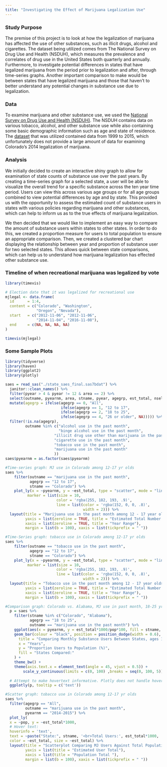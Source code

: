 ```yaml
---
title: "Investigating the Effect of Marijuana Legalization Use"
---
```

### Study Purpose
The premise of this project is to look at how the legalization of marijuana has affected the use of other substances, such as illicit drugs, alcohol and cigarettes. The dataset being utilized comes from The National Survey on Drug Use and Health (NSDUH), which measures the prevalence and correlates of drug use in the United States both quarterly and annually. Furthermore, to investigate potential differences in states that have legalized marijuana from the period prior to legalization and after, through time-series graphs. Another important comparison to make would be between states that have legalized marijuana and those that haven't to better understand any potential changes in substance use due to legalization.

### Data
To examine marijuana and other substance use, we used the [National Survey on Drug Use and Health (NSDUH)](https://nsduhweb.rti.org/respweb/homepage.cfm). The NSDUH contains data on various tobacco, alcohol, and other substance use while also containing some basic demographic information such as age and state of residence. The [dataset](https://datafiles.samhsa.gov/study/national-survey-drug-use-and-health-nsduh-2015-nid16893) that was utilized contained data from 1999 to 2015, which unfortunately does not provide a large amount of data for examining Colorado's 2014 legalization of marijuana.

### Analysis
We initially decided to create an interactive shiny graph to allow for examination of state counts of substance use over the past years. By creating a time-series graph for a selected state, a user will be able to visualize the overall trend for a specific substance across the ten year time period. Users can view this across various age groups or for all age groups combined to view potential differences by age and by state. This provided us with the opportunity to assess the estimated count of substance users in states with various policies regarding marijuana and other substances, which can help to inform us as to the true effects of marijuana legalization.

We then decided that we would like to implement an easy way to compare the amount of substance users within states to other states. In order to do this, we created a proportion measure for users to total population to ensure an appropriate comparison. Then, we created a clustered bar chart displaying the relationship between year and proportion of substance user for two selected states. This allows quick between state comparisons, which can help us to understand how marijuana legalization has effected other substance use.


### Timeline of when recreational marijuana was legalized by vote
```r
library(timevis)

# Election date that it was legalized for recreational use
mjlegal <- data.frame(
  id      = 1:4,
  content = c("Colorado", "Washington",
              "Oregon", "Nevada"),
  start   = c("2012-11-06", "2012-11-06",
              "2014-11-04", "2016-11-08"),
  end     = c(NA, NA, NA, NA)
)

timevis(mjlegal)
```

### Some Sample Plots
``` r
library(tidyverse)
library(haven)
library(ggplot2)
library(plotly)

saes = read_sas("./state_saes_final.sas7bdat") %>%
  janitor::clean_names() %>% 
  filter(pyear > 4 & pyear != 12 & area == 2) %>% 
  select(outname, pyearnm, area, stname, pyear, agegrp, est_total, nsel, ncomp, pop) %>% 
  mutate(agegrp = ifelse(agegrp == 0, "All",
                         ifelse(agegrp == 1, "12 to 17",
                         ifelse(agegrp == 2, "18 to 25",
                         ifelse(agegrp == 4, "26 or older", NA))))) %>% 
  filter(!is.na(agegrp),
         outname %in% c("alcohol use in the past month", 
                        "binge alcohol use in the past month",
                      "illicit drug use other than marijuana in the past month",
                      "cigarette use in the past month",
                      "tobacco use in the past month",
                      "marijuana use in the past month"
                      )) 
saes$pyearnm = as.factor(saes$pyearnm)

#Time-series graph: MJ use in Colorado among 12-17 yr olds
saes %>% 
    filter(outname == "marijuana use in the past month",
           agegrp == "12 to 17",
           stname == "Colorado") %>% 
    plot_ly(x = ~pyearnm, y = ~est_total, type = "scatter", mode = "lines+markers", hoverinfo = 'text', text = ~paste("Year:", pyearnm, '<br>', "Total count:", est_total),
          marker = list(size = 10,
                       color = 'rgba(255, 182, 193, .9)',
                       line = list(color = 'rgba(152, 0, 0, .8)',
                                   width = 2))) %>%
  layout(title = "Marijuana use in the past month among 12 - 17 year olds, Colorado",
         yaxis = list(zeroline = TRUE, title = "Estimated Total Number of Users (in thousands)"),
         xaxis = list(zeroline = TRUE, title = "Year Range"),
         margin = list(b = 100), xaxis = list(tickprefix = " "))

#Time-Series graph: tobacco use in Colorado among 12-17 yr olds
saes %>% 
    filter(outname == "tobacco use in the past month",
           agegrp == "12 to 17",
           stname == "Colorado") %>% 
    plot_ly(x = ~pyearnm, y = ~est_total, type = "scatter", mode = "lines+markers", hoverinfo = 'text', text = ~paste("Year:", pyearnm, '<br>', "Total count:", est_total),
          marker = list(size = 10,
                       color = 'rgba(255, 182, 193, .9)',
                       line = list(color = 'rgba(152, 0, 0, .8)',
                                   width = 2))) %>%
  layout(title = "Tobacco use in the past month among 12 - 17 year olds, Colorado",
         yaxis = list(zeroline = TRUE, title = "Estimated Total Number of Users (in thousands)"),
         xaxis = list(zeroline = TRUE, title = "Year Range"),
         margin = list(b = 100), xaxis = list(tickprefix = " "))

#Comparison graph: Colorado vs. Alabama, MJ use in past month, 18-25 yr olds
  p = saes %>%
    filter(stname %in% c("Colorado", "Alabama"), 
           agegrp == "18 to 25", 
           outname == "marijuana use in the past month") %>%
    ggplot(aes(x = pyearnm, y = est_total*1000/pop*100, fill = stname, text = paste('State:', stname, '</br></br>Year:', substring(pyearnm,1,4), '</br>Proportion Users:', round(est_total*1000/pop*100,2), "%"))) +
    geom_bar(colour = "black", position = position_dodge(width = 0.6), stat = "identity") + labs(
      title = "Comparing Monthly Substance Users Between States, ages 18 to 25",
      x = "Years",
      y = "Proportion Users to Population (%)",
      fill = "States Compared:"
    ) + 
    theme_bw() +
    theme(axis.text.x = element_text(angle = 45, vjust = 0.5)) + 
        scale_y_continuous(limits = c(0, 100) ,breaks = seq(0, 100, 5));
  
  # Attempt to make hovertext informative. Plotly does not handle hovertext well when creating the graph from ggplot
  ggplotly(p, tooltip = c('text'))

#Scatter graph: tobacco use in Colorado among 12-17 yr olds  
saes %>%
  filter(agegrp == "All", 
         outname == "marijuana use in the past month", 
         pyearnm == "2014-2015") %>%
  plot_ly(
  x = ~pop, y = ~est_total*1000,
  # Hover text:
  hoverinfo = 'text',
  text = ~paste("State:", stname, '<br>Total Users:', est_total*1000, '<br>Population:', pop),
  color = ~est_total, size = ~est_total) %>%
  layout(title = "Scatterplot Comparing MJ Users Against Total Population, 2014-2015",
         yaxis = list(title = "Estimated User Total"),
         xaxis = list(title = "Population Total "),
         margin = list(b = 100), xaxis = list(tickprefix = " "))
```
